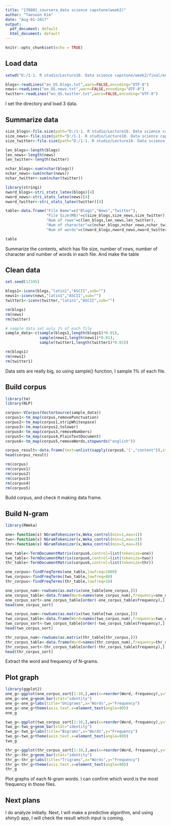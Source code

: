 ---
title: "170801_coursera_data science capstone(week2)"
author: "Taesoon Kim"
date: "Aug-01-2017"
output:
  pdf_document: default
  html_document: default
---

```{r setup, include=FALSE}
knitr::opts_chunk$set(echo = TRUE)
```

## Load data
```{r load data}
setwd("D:/1-1. R studio/Lecture10. Data science capstone/week2/final/en_US")

blogs<-readLines("en_US.blogs.txt",warn=FALSE,encoding="UTF-8")
news<-readLines("en_US.news.txt",warn=FALSE,encoding="UTF-8")
twitter<-readLines("en_US.twitter.txt",warn=FALSE,encoding="UTF-8")
```

I set the directory and load 3 data.

## Summarize data
```{r summarize}
size_blogs<-file.size(path="D:/1-1. R studio/Lecture10. Data science capstone/week2/final/en_US/en_US.blogs.txt")/2^20
size_news<-file.size(path="D:/1-1. R studio/Lecture10. Data science capstone/week2/final/en_US/en_US.news.txt")/2^20
size_twitter<-file.size(path="D:/1-1. R studio/Lecture10. Data science capstone/week2/final/en_US/en_US.twitter.txt")/2^20

len_blogs<-length(blogs)
len_news<-length(news)
len_twitter<-length(twitter)

nchar_blogs<-sum(nchar(blogs))
nchar_news<-sum(nchar(news))
nchar_twitter<-sum(nchar(twitter))

library(stringi)
nword_blogs<-stri_stats_latex(blogs)[4]
nword_news<-stri_stats_latex(news)[4]
nword_twitter<-stri_stats_latex(twitter)[4]

table<-data.frame("File Name"=c("Blogs","News","Twitter"),
                  "File Size(MB)"=c(size_blogs,size_news,size_twitter),
                  "Num of rows"=c(len_blogs,len_news,len_twitter),
                  "Num of character"=c(nchar_blogs,nchar_news,nchar_twitter),
                  "Num of words"=c(nword_blogs,nword_news,nword_twitter))

table
```

Summarize the contents, which has file size, number of rows, number of character and number of words in each file. And make the table

## Clean data

```{r clean data}
set.seed(12345)

blogs1<-iconv(blogs,"latin1","ASCII",sub="")
news1<-iconv(news,"latin1","ASCII",sub="")
twitter1<-iconv(twitter,"latin1","ASCII",sub="")

rm(blogs)
rm(news)
rm(twitter)

# sample data set only 1% of each file
sample_data<-c(sample(blogs1,length(blogs1)*0.01),
               sample(news1,length(news1)*0.01),
               sample(twitter1,length(twitter1)*0.01))

rm(blogs1)
rm(news1)
rm(twitter1)
```

Data sets are really big, so using sample() function, I sample 1% of each file.

## Build corpus
```{r build corpus}
library(tm)
library(NLP)

corpus<-VCorpus(VectorSource(sample_data))
corpus1<-tm_map(corpus,removePunctuation)
corpus2<-tm_map(corpus1,stripWhitespace)
corpus3<-tm_map(corpus2,tolower)
corpus4<-tm_map(corpus3,removeNumbers)
corpus5<-tm_map(corpus4,PlainTextDocument)
corpus6<-tm_map(corpus5,removeWords,stopwords("english"))

corpus_result<-data.frame(text=unlist(sapply(corpus6,'[',"content")),stringsAsFactors = FALSE)
head(corpus_result)

rm(corpus)
rm(corpus1)
rm(corpus2)
rm(corpus3)
rm(corpus4)
rm(corpus5)
```

Build corpus, and check it making data frame.

## Build N-gram 

```{r build N-gram}
library(RWeka)

one<-function(x) NGramTokenizer(x,Weka_control(min=1,max=1))
two<-function(x) NGramTokenizer(x,Weka_control(min=2,max=2))
thr<-function(x) NGramTokenizer(x,Weka_control(min=3,max=3))

one_table<-TermDocumentMatrix(corpus6,control=list(tokenize=one))
two_table<-TermDocumentMatrix(corpus6,control=list(tokenize=two))
thr_table<-TermDocumentMatrix(corpus6,control=list(tokenize=thr))

one_corpus<-findFreqTerms(one_table,lowfreq=1000)
two_corpus<-findFreqTerms(two_table,lowfreq=80)
thr_corpus<-findFreqTerms(thr_table,lowfreq=10)

one_corpus_num<-rowSums(as.matrix(one_table[one_corpus,]))
one_corpus_table<-data.frame(Word=names(one_corpus_num),frequency=one_corpus_num)
one_corpus_sort<-one_corpus_table[order(-one_corpus_table$frequency),]
head(one_corpus_sort)

two_corpus_num<-rowSums(as.matrix(two_table[two_corpus,]))
two_corpus_table<-data.frame(Word=names(two_corpus_num),frequency=two_corpus_num)
two_corpus_sort<-two_corpus_table[order(-two_corpus_table$frequency),]
head(two_corpus_sort)

thr_corpus_num<-rowSums(as.matrix(thr_table[thr_corpus,]))
thr_corpus_table<-data.frame(Word=names(thr_corpus_num),frequency=thr_corpus_num)
thr_corpus_sort<-thr_corpus_table[order(-thr_corpus_table$frequency),]
head(thr_corpus_sort)

```

Extract the word and frequency of N-grams.

## Plot graph

```{r plot}
library(ggplot2)
one_g<-ggplot(one_corpus_sort[1:10,],aes(x=reorder(Word,-frequency),y=frequency,fill=frequency))
one_g<-one_g+geom_bar(stat="identity")
one_g<-one_g+labs(title="Unigrams",x="Words",y="Frequency")
one_g<-one_g+theme(axis.text.x=element_text(angle=90))
one_g

two_g<-ggplot(two_corpus_sort[1:10,],aes(x=reorder(Word,-frequency),y=frequency,fill=frequency))
two_g<-two_g+geom_bar(stat="identity")
two_g<-two_g+labs(title="Bigrams",x="Words",y="Frequency")
two_g<-two_g+theme(axis.text.x=element_text(angle=90))
two_g

thr_g<-ggplot(thr_corpus_sort[1:10,],aes(x=reorder(Word,-frequency),y=frequency,fill=frequency))
thr_g<-thr_g+geom_bar(stat="identity")
thr_g<-thr_g+labs(title="Trigrams",x="Words",y="Frequency")
thr_g<-thr_g+theme(axis.text.x=element_text(angle=90))
thr_g

```

Plot graphs of each N-gram words. I can confirm which word is the most frequency in those files.

## Next plans

I do analyze initially. Next, I will make a predictive algorithm, and using shiny() app, I will check the result which input is coming.